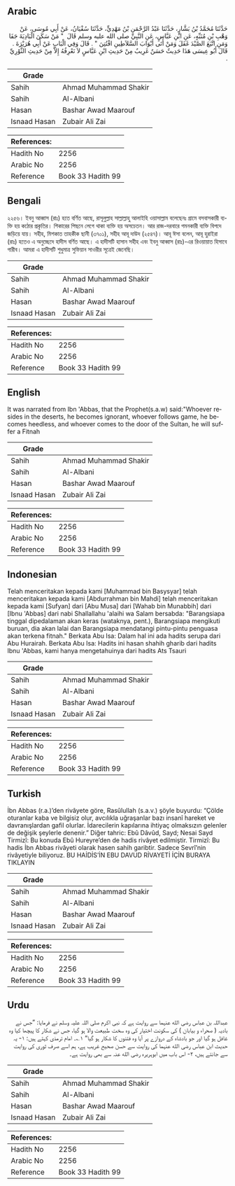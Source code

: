 ## Arabic


<div dir="rtl" lang="ar" style={{fontSize:'larger',backgroundColor:'#f8f9fa',padding:20}}>
حَدَّثَنَا مُحَمَّدُ بْنُ بَشَّارٍ، حَدَّثَنَا عَبْدُ الرَّحْمَنِ بْنُ مَهْدِيٍّ، حَدَّثَنَا سُفْيَانُ، عَنْ أَبِي مُوسَى، عَنْ وَهْبِ بْنِ مُنَبِّهٍ، عَنِ ابْنِ عَبَّاسٍ، عَنِ النَّبِيِّ صلى الله عليه وسلم قَالَ ‏ "‏ مَنْ سَكَنَ الْبَادِيَةَ جَفَا وَمَنِ اتَّبَعَ الصَّيْدَ غَفَلَ وَمَنْ أَتَى أَبْوَابَ السَّلاَطِينِ افْتُتِنَ ‏"‏ ‏.‏ قَالَ وَفِي الْبَابِ عَنْ أَبِي هُرَيْرَةَ ‏.‏ قَالَ أَبُو عِيسَى هَذَا حَدِيثٌ حَسَنٌ غَرِيبٌ مِنْ حَدِيثِ ابْنِ عَبَّاسٍ لاَ نَعْرِفُهُ إِلاَّ مِنْ حَدِيثِ الثَّوْرِيِّ ‏.‏
</div>
<div style={{backgroundColor:'#f8f9fa',padding:20, marginBottom: 10}}><table> <thead> <tr> <th>Grade</th> <th></th> </tr> </thead> <tbody> <tr><td>Sahih</td><td>Ahmad Muhammad Shakir</td></tr><tr><td>Sahih</td><td>Al-Albani</td></tr><tr><td>Hasan</td><td>Bashar Awad Maarouf</td></tr><tr><td>Isnaad Hasan</td><td>Zubair Ali Zai</td></tr></tbody></table><table> <thead> <tr> <th>References:</th> <th></th> </tr> </thead> <tbody><tr><td>Hadith No</td><td>2256</td></tr><tr><td>Arabic No</td><td>2256</td></tr><tr><td>Reference</td><td>Book 33 Hadith 99</td></tr></tbody></table></div>

## Bengali


<div dir="ltr" lang="bn" style={{fontSize:'larger',backgroundColor:'#f8f9fa',padding:20}}>
২২৫৬। ইবনু আব্বাস (রাঃ) হতে বর্ণিত আছে, রাসূলুল্লাহ সাল্লাল্লাহু আলাইহি ওয়াসাল্লাম বলেছেনঃ গ্রামে বসবাসকারী ব্যক্তি হয় কঠোর প্রকৃতির। শিকারের পিছনে লেগে থাকা ব্যক্তি হয় অসচেতন। আর রাজ-দরবারে গমনকারী ব্যক্তি বিপদে জড়িয়ে যায়। সহীহ, মিশকাত তাহকীক ছানী (৩৭০১), সহীহ আবূ দাউদ (২৫৪৭)। আবূ ঈসা বলেন, আবূ হুরাইরা (রাঃ) হতেও এ অনুচ্ছেদে হাদীস বর্ণিত আছে। এ হাদীসটি হাসান সহীহ এবং ইবনু আব্বাস (রাঃ)-এর রিওয়ায়াত হিসাবে গারীব। আমরা এ হাদীসটি শুধুমাত্র সুফিয়ান সাওরীর সূত্রেই জেনেছি।
</div>
<div style={{backgroundColor:'#f8f9fa',padding:20, marginBottom: 10}}><table> <thead> <tr> <th>Grade</th> <th></th> </tr> </thead> <tbody> <tr><td>Sahih</td><td>Ahmad Muhammad Shakir</td></tr><tr><td>Sahih</td><td>Al-Albani</td></tr><tr><td>Hasan</td><td>Bashar Awad Maarouf</td></tr><tr><td>Isnaad Hasan</td><td>Zubair Ali Zai</td></tr></tbody></table><table> <thead> <tr> <th>References:</th> <th></th> </tr> </thead> <tbody><tr><td>Hadith No</td><td>2256</td></tr><tr><td>Arabic No</td><td>2256</td></tr><tr><td>Reference</td><td>Book 33 Hadith 99</td></tr></tbody></table></div>

## English


<div dir="ltr" lang="en" style={{fontSize:'larger',backgroundColor:'#f8f9fa',padding:20}}>
It was narrated from Ibn 'Abbas, that the Prophet(s.a.w) said:"Whoever resides in the deserts, he becomes ignorant, whoever follows game, he becomes heedless, and whoever comes to the door of the Sultan, he will suffer a Fitnah
</div>
<div style={{backgroundColor:'#f8f9fa',padding:20, marginBottom: 10}}><table> <thead> <tr> <th>Grade</th> <th></th> </tr> </thead> <tbody> <tr><td>Sahih</td><td>Ahmad Muhammad Shakir</td></tr><tr><td>Sahih</td><td>Al-Albani</td></tr><tr><td>Hasan</td><td>Bashar Awad Maarouf</td></tr><tr><td>Isnaad Hasan</td><td>Zubair Ali Zai</td></tr></tbody></table><table> <thead> <tr> <th>References:</th> <th></th> </tr> </thead> <tbody><tr><td>Hadith No</td><td>2256</td></tr><tr><td>Arabic No</td><td>2256</td></tr><tr><td>Reference</td><td>Book 33 Hadith 99</td></tr></tbody></table></div>

## Indonesian


<div dir="ltr" lang="id" style={{fontSize:'larger',backgroundColor:'#f8f9fa',padding:20}}>
Telah menceritakan kepada kami [Muhammad bin Basysyar] telah menceritakan kepada kami [Abdurrahman bin Mahdi] telah menceritakan kepada kami [Sufyan] dari [Abu Musa] dari [Wahab bin Munabbih] dari [Ibnu 'Abbas] dari nabi Shallallahu 'alaihi wa Salam bersabda: "Barangsiapa tinggal dipedalaman akan keras (wataknya, pent.), Barangsiapa mengikuti buruan, dia akan lalai dan Barangsiapa mendatangi pintu-pintu penguasa akan terkena fitnah." Berkata Abu Isa: Dalam hal ini ada hadits serupa dari Abu Hurairah. Berkata Abu Isa: Hadits ini hasan shahih gharib dari hadits Ibnu 'Abbas, kami hanya mengetahuinya dari hadits Ats Tsauri
</div>
<div style={{backgroundColor:'#f8f9fa',padding:20, marginBottom: 10}}><table> <thead> <tr> <th>Grade</th> <th></th> </tr> </thead> <tbody> <tr><td>Sahih</td><td>Ahmad Muhammad Shakir</td></tr><tr><td>Sahih</td><td>Al-Albani</td></tr><tr><td>Hasan</td><td>Bashar Awad Maarouf</td></tr><tr><td>Isnaad Hasan</td><td>Zubair Ali Zai</td></tr></tbody></table><table> <thead> <tr> <th>References:</th> <th></th> </tr> </thead> <tbody><tr><td>Hadith No</td><td>2256</td></tr><tr><td>Arabic No</td><td>2256</td></tr><tr><td>Reference</td><td>Book 33 Hadith 99</td></tr></tbody></table></div>

## Turkish


<div dir="ltr" lang="tr" style={{fontSize:'larger',backgroundColor:'#f8f9fa',padding:20}}>
İbn Abbas (r.a.)’den rivâyete göre, Rasûlullah (s.a.v.) şöyle buyurdu: “Çölde oturanlar kaba ve bilgisiz olur, avcılıkla uğraşanlar bazı insanî hareket ve davranışlardan gafil olurlar. İdarecilerin kapılarına ihtiyaç olmaksızın gelenler de değişik şeylerle denenir.” Diğer tahric: Ebû Dâvûd, Sayd; Nesai Sayd Tirmizî: Bu konuda Ebû Hureyre’den de hadis rivâyet edilmiştir. Tirmizî: Bu hadis İbn Abbas rivâyeti olarak hasen sahih garibtir. Sadece Sevrî’nin rivâyetiyle biliyoruz. BU HAİDİS’İN EBU DAVUD RİVAYETİ İÇİN BURAYA TIKLAYIN
</div>
<div style={{backgroundColor:'#f8f9fa',padding:20, marginBottom: 10}}><table> <thead> <tr> <th>Grade</th> <th></th> </tr> </thead> <tbody> <tr><td>Sahih</td><td>Ahmad Muhammad Shakir</td></tr><tr><td>Sahih</td><td>Al-Albani</td></tr><tr><td>Hasan</td><td>Bashar Awad Maarouf</td></tr><tr><td>Isnaad Hasan</td><td>Zubair Ali Zai</td></tr></tbody></table><table> <thead> <tr> <th>References:</th> <th></th> </tr> </thead> <tbody><tr><td>Hadith No</td><td>2256</td></tr><tr><td>Arabic No</td><td>2256</td></tr><tr><td>Reference</td><td>Book 33 Hadith 99</td></tr></tbody></table></div>

## Urdu


<div dir="rtl" lang="ur" style={{fontSize:'larger',backgroundColor:'#f8f9fa',padding:20}}>
عبداللہ بن عباس رضی الله عنہما سے روایت ہے کہ نبی اکرم صلی اللہ علیہ وسلم نے فرمایا: ”جس نے بادیہ ( صحراء و بیابان ) کی سکونت اختیار کی وہ سخت طبیعت والا ہو گیا، جس نے شکار کا پیچھا کیا وہ غافل ہو گیا اور جو بادشاہ کے دروازے پر آیا وہ فتنوں کا شکار ہو گیا“ ۱؎۔ امام ترمذی کہتے ہیں: ۱- یہ حدیث ابن عباس رضی الله عنہما کی روایت سے حسن صحیح غریب ہے، ہم اسے صرف ثوری کی روایت سے جانتے ہیں، ۲- اس باب میں ابوہریرہ رضی الله عنہ سے بھی روایت ہے۔
</div>
<div style={{backgroundColor:'#f8f9fa',padding:20, marginBottom: 10}}><table> <thead> <tr> <th>Grade</th> <th></th> </tr> </thead> <tbody> <tr><td>Sahih</td><td>Ahmad Muhammad Shakir</td></tr><tr><td>Sahih</td><td>Al-Albani</td></tr><tr><td>Hasan</td><td>Bashar Awad Maarouf</td></tr><tr><td>Isnaad Hasan</td><td>Zubair Ali Zai</td></tr></tbody></table><table> <thead> <tr> <th>References:</th> <th></th> </tr> </thead> <tbody><tr><td>Hadith No</td><td>2256</td></tr><tr><td>Arabic No</td><td>2256</td></tr><tr><td>Reference</td><td>Book 33 Hadith 99</td></tr></tbody></table></div>